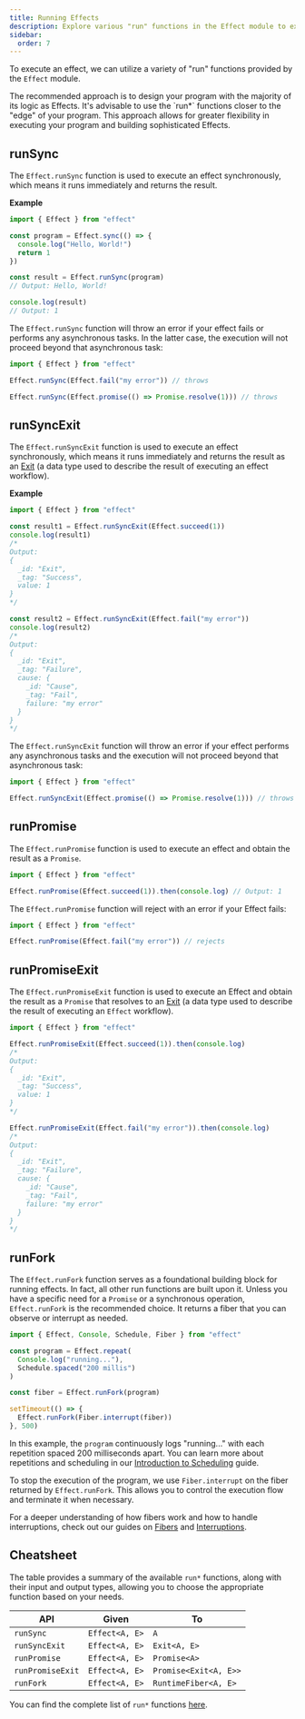 ```yaml
---
title: Running Effects
description: Explore various "run" functions in the Effect module to execute effects. Learn about `runSync` for synchronous execution, `runSyncExit` for obtaining results as `Exit`, `runPromise` for executing with a Promise result, and `runPromiseExit` for Promise results with `Exit`. Understand their use cases and considerations. Check out a cheatsheet summarizing available functions for executing effects in different contexts.
sidebar:
  order: 7
---
```



To execute an effect, we can utilize a variety of "run" functions provided by the `Effect` module.

<Aside type="tip">
  The recommended approach is to design your program with the majority of
  its logic as Effects. It's advisable to use the `run*` functions closer
  to the "edge" of your program. This approach allows for greater
  flexibility in executing your program and building sophisticated
  Effects.
</Aside>

## runSync

The `Effect.runSync` function is used to execute an effect synchronously, which means it runs immediately and returns the result.

**Example**

```ts twoslash
import { Effect } from "effect"

const program = Effect.sync(() => {
  console.log("Hello, World!")
  return 1
})

const result = Effect.runSync(program)
// Output: Hello, World!

console.log(result)
// Output: 1
```

The `Effect.runSync` function will throw an error if your effect fails or performs any
asynchronous tasks. In the latter case, the execution will not proceed
beyond that asynchronous task:

```ts twoslash
import { Effect } from "effect"

Effect.runSync(Effect.fail("my error")) // throws

Effect.runSync(Effect.promise(() => Promise.resolve(1))) // throws
```

## runSyncExit

The `Effect.runSyncExit` function is used to execute an effect synchronously, which means it runs immediately and returns the result as an [Exit](/docs/data-types/exit)
(a data type used to describe the result of executing an effect workflow).

**Example**

```ts twoslash
import { Effect } from "effect"

const result1 = Effect.runSyncExit(Effect.succeed(1))
console.log(result1)
/*
Output:
{
  _id: "Exit",
  _tag: "Success",
  value: 1
}
*/

const result2 = Effect.runSyncExit(Effect.fail("my error"))
console.log(result2)
/*
Output:
{
  _id: "Exit",
  _tag: "Failure",
  cause: {
    _id: "Cause",
    _tag: "Fail",
    failure: "my error"
  }
}
*/
```

The `Effect.runSyncExit` function will throw an error if your effect performs any
asynchronous tasks and the execution will not proceed beyond that
asynchronous task:

```ts twoslash
import { Effect } from "effect"

Effect.runSyncExit(Effect.promise(() => Promise.resolve(1))) // throws
```

## runPromise

The `Effect.runPromise` function is used to execute an effect and obtain the result as a `Promise`.

```ts twoslash
import { Effect } from "effect"

Effect.runPromise(Effect.succeed(1)).then(console.log) // Output: 1
```

The `Effect.runPromise` function will reject with an error if your Effect fails:

```ts twoslash
import { Effect } from "effect"

Effect.runPromise(Effect.fail("my error")) // rejects
```

## runPromiseExit

The `Effect.runPromiseExit` function is used to execute an Effect and obtain the result as a `Promise` that resolves to an [Exit](/docs/data-types/exit)
(a data type used to describe the result of executing an `Effect` workflow).

```ts twoslash
import { Effect } from "effect"

Effect.runPromiseExit(Effect.succeed(1)).then(console.log)
/*
Output:
{
  _id: "Exit",
  _tag: "Success",
  value: 1
}
*/

Effect.runPromiseExit(Effect.fail("my error")).then(console.log)
/*
Output:
{
  _id: "Exit",
  _tag: "Failure",
  cause: {
    _id: "Cause",
    _tag: "Fail",
    failure: "my error"
  }
}
*/
```

## runFork

The `Effect.runFork` function serves as a foundational building block for running effects. In fact, all other run functions are built upon it. Unless you have a specific need for a `Promise` or a synchronous operation, `Effect.runFork` is the recommended choice. It returns a fiber that you can observe or interrupt as needed.

```ts twoslash
import { Effect, Console, Schedule, Fiber } from "effect"

const program = Effect.repeat(
  Console.log("running..."),
  Schedule.spaced("200 millis")
)

const fiber = Effect.runFork(program)

setTimeout(() => {
  Effect.runFork(Fiber.interrupt(fiber))
}, 500)
```

In this example, the `program` continuously logs "running..." with each repetition spaced 200 milliseconds apart. You can learn more about repetitions and scheduling in our [Introduction to Scheduling](/docs/scheduling/introduction) guide.

To stop the execution of the program, we use `Fiber.interrupt` on the fiber returned by `Effect.runFork`. This allows you to control the execution flow and terminate it when necessary.

For a deeper understanding of how fibers work and how to handle interruptions, check out our guides on [Fibers](/docs/concurrency/fibers) and [Interruptions](/docs/concurrency/interruption-model).

## Cheatsheet

The table provides a summary of the available `run*` functions, along with their input and output types, allowing you to choose the appropriate function based on your needs.

| **API**          | **Given**      | **To**                |
| ---------------- | -------------- | --------------------- |
| `runSync`        | `Effect<A, E>` | `A`                   |
| `runSyncExit`    | `Effect<A, E>` | `Exit<A, E>`          |
| `runPromise`     | `Effect<A, E>` | `Promise<A>`          |
| `runPromiseExit` | `Effect<A, E>` | `Promise<Exit<A, E>>` |
| `runFork`        | `Effect<A, E>` | `RuntimeFiber<A, E>`  |

You can find the complete list of `run*` functions [here](https://effect-ts.github.io/effect/effect/Effect.ts.html#execution).
